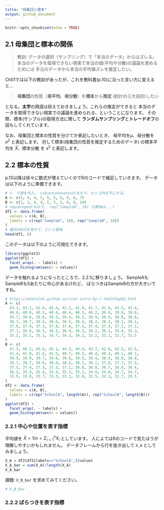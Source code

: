 ```yaml
---
title: "母集団と標本"
output: github_document
---
```


```r
knitr::opts_chunk$set(echo = TRUE)
```

<!--
目的
- 仮説検証時のツッコミを経験し、計画の大切さを説明できる
- 手元のデータから母集団に関して言及するために必要なズレを説明できる
-->

## 2.1 母集団と標本の関係

> 教訓: データの選択（サンプリング）で「本当のデータ」からはズレる。
> 本当のデータを取得できない現実で本当の値(平均や分散)の議論を進めるためには
> 手元のデータから本当の平均値ズレを推定したい。

Ch01では以下の教訓があったが、これを教科書(p.10)に沿った言い方に変えると...

> **母集団**の性質（**母平均**、**母分散**）を**標本**から**推定**
> (統計の三大目的)したい

となる。**太字**の用語は抑えておきましょう。これらの推定ができると
本当のデータを取得できない現実での議論を進められる、ということになります。
その際、標本(サンプル)の取得方法に関して
**ランダムサンプリング**と**トレードオフ**の話もしてくれています。

なお、母集団と標本の性質を分けてか表記したいとき、
母平均を$\mu$、母分散を $\sigma^2$ と表記します。
対して標本(母集団の性質を推定するためのデータ)
の標本平均を $\bar{X}$、標本分散 を $s^2$ と表記します。

## 2.2 標本の性質

p.13以降は徐々に数式が増えていくのでRのコードで補足していきます。
データは以下のように準備できます。

```r
# <- で値を代入、 cはconcatenateのcなので、カッコ内を平にする。
A <- c(3, 4, 4, 5, 5, 5, 5, 6, 6, 7)
B <- c(1, 2, 4, 4, 5, 5, 5, 6, 8, 10)
# repはrepeatなので、 rep("SampleA", 10) の意味は...?
df1 <- data.frame(
  values = c(A, B),
  labels = c(rep("SampleA", 10), rep("SampleB", 10))
)
# 最初の6行を見せて、という意味
head(df1, 6)
```
このデータは以下のように可視化できます。

```r
library(ggplot2)
ggplot(df1) +
  facet_wrap(. ~ labels) +
  geom_histogram(aes(x = values))
```

データを触れるようになったところで、2.2.1に移りましょう。
SampleAもSampleBも5あたりに中心があるけれど、
ばらつきはSampleBの方が大きいですね。
```r
# https://whatalnk.github.io/stat-intro-by-r-tkd/Chap02.html
A <- c(
  43.3, 43.1, 42.6, 42.4, 42.2, 41.8, 41.7, 41.6, 41.5, 41.4,
  40.8, 40.6, 40.5, 40.4, 40.4, 40.3, 40.2, 39.9, 39.9, 39.8,
  39.7, 39.6, 39.6, 39.5, 39.4, 39.3, 38.9, 38.9, 38.8, 38.8,
  38.7, 38.7, 38.6, 38.6, 38.5, 38.4, 38.3, 38.2, 38.1, 38.1,
  37.6, 37.4, 37.1, 37.8, 37.6, 37.5, 37.4, 37.3, 37.2, 37.1,
  37.1, 36.6, 36.5, 36.5, 36.4, 36.3, 36.2, 36.1, 35.4, 35.3,
  35.2, 35.1, 35.1, 34.7, 34.3, 34.2, 33.2, 33.1, 32.7, 31.5
)
B <- c(
  47.3, 46.1, 45.6, 45.1, 44.5, 44.4, 43.7, 42.6, 42.5, 42.5,
  41.4, 41.8, 41.6, 41.5, 40.7, 40.5, 40.4, 40.3, 40.1, 40.1,
  39.9, 39.8, 39.7, 39.6, 39.6, 39.5, 39.4, 38.9, 38.8, 38.8,
  38.7, 38.7, 38.6, 38.4, 38.2, 38.1, 38.1, 37.8, 37.7, 37.5,
  37.5, 37.4, 37.3, 37.3, 37.1, 36.8, 36.8, 36.7, 36.6, 36.4,
  36.2, 35.4, 35.4, 35.4, 35.3, 35.2, 34.9, 34.8, 34.7, 34.7,
  33.9, 33.8, 33.7, 33.3, 33.1, 32.8, 32.5, 32.1, 31.7, 29.5
)
df2 <- data.frame(
  values = c(A, B),
  labels = c(rep("SchoolA", length(A)), rep("SchoolB", length(B)))
)
ggplot(df2) +
  facet_wrap(. ~ labels) +
  geom_histogram(aes(x = values))
```

### 2.2.1 中心や位置を表す指標

平均値を $\bar{X}=1/n = \Sigma_{i=1}^{n}X_i$ としています。
人によてはRのコードで見たほうが理解しやすいかもしれません。
データフレームから行を抜き出して `X_A` としてみましょう。

```r
X_A = df2[df2$labels=="SchoolA",]$values
X_A_bar = sum(X_A)/length(X_A)
X_A_bar
```

課題: `X_B_bar` を求めてみてください。

```r
# X_B_bar
```



### 2.2.2 ばらつきを表す指標
